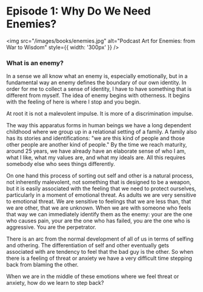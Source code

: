 # Episode 1: Why Do We Need Enemies?

<img src="/images/books/enemies.jpg" alt="Podcast Art for Enemies: from War to Wisdom" style={{ width: '300px' }} />


### What is an enemy? 

In a sense we all know what an enemy is, especially emotionally, but in
a fundamental way an enemy defines the boundary of our own identity. In order
for me to collect a sense of identity, I have to have something that is
different from myself. The idea of enemy begins with otherness. It begins with
the feeling of here is where I stop and you begin.

At root it is not a malevolent impulse. It is more of a discrimination impulse.

The way this apparatus forms in human beings we have a long dependent childhood
where we group up in a relational setting of a family. A family also has its
stories and identifications: "we are this kind of people and those other people
are another kind of people." By the time we reach maturity, around 25 years, we
have already have an elaborate sense of who I am, what I like, what my values
are, and what my ideals are. All this requires somebody else who sees things
differently. 

On one hand this process of sorting out self and other is a natural process,
not inherently malevolent, not something that is designed to be a weapon, but
it is easily associated with the feeling that we need to protect ourselves,
particularly in a moment of emotional threat. As adults we are very sensitive
to emotional threat. We are sensitive to feelings that we are less than, that
we are other, that we are unknown. When we are with someone who feels that way
we can immediately identify them as the enemy: your are the one who causes
pain, your are the one who has failed, you are the one who is aggressive. You
are the perpetrator.

There is an arc from the normal development of all of us in terms of selfing
and othering. The differentiation of self and other eventually gets associated
with are tendency to feel that the bad guy is the other. So when there is
a feeling of threat or anxiety we have a very difficult time stepping back from
blaming the other. 

When we are in the middle of these emotions where we feel threat or anxiety,
how do we learn to step back?
